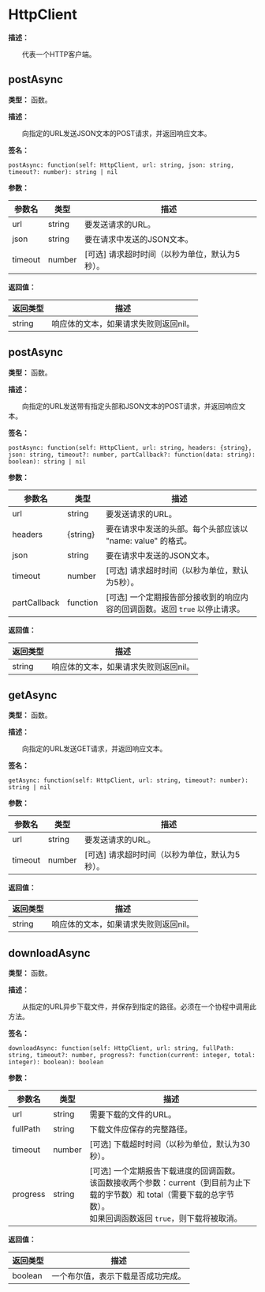 # HttpClient

**描述：**

&emsp;&emsp;代表一个HTTP客户端。

## postAsync

**类型：** 函数。

**描述：**

&emsp;&emsp;向指定的URL发送JSON文本的POST请求，并返回响应文本。

**签名：**
```tl
postAsync: function(self: HttpClient, url: string, json: string, timeout?: number): string | nil
```

**参数：**

| 参数名 | 类型 | 描述 |
| --- | --- | --- |
| url | string | 要发送请求的URL。 |
| json | string | 要在请求中发送的JSON文本。 |
| timeout | number | [可选] 请求超时时间（以秒为单位，默认为5秒）。 |

**返回值：**

| 返回类型 | 描述 |
| --- | --- |
| string | 响应体的文本，如果请求失败则返回nil。 |

## postAsync

**类型：** 函数。

**描述：**

&emsp;&emsp;向指定的URL发送带有指定头部和JSON文本的POST请求，并返回响应文本。

**签名：**
```tl
postAsync: function(self: HttpClient, url: string, headers: {string}, json: string, timeout?: number, partCallback?: function(data: string): boolean): string | nil
```

**参数：**

| 参数名 | 类型 | 描述 |
| --- | --- | --- |
| url | string | 要发送请求的URL。 |
| headers | \{string} | 要在请求中发送的头部。每个头部应该以 "name: value" 的格式。 |
| json | string | 要在请求中发送的JSON文本。 |
| timeout | number | [可选] 请求超时时间（以秒为单位，默认为5秒）。 |
| partCallback | function | [可选] 一个定期报告部分接收到的响应内容的回调函数。返回 `true` 以停止请求。 |

**返回值：**

| 返回类型 | 描述 |
| --- | --- |
| string | 响应体的文本，如果请求失败则返回nil。 |

## getAsync

**类型：** 函数。

**描述：**

&emsp;&emsp;向指定的URL发送GET请求，并返回响应文本。

**签名：**
```tl
getAsync: function(self: HttpClient, url: string, timeout?: number): string | nil
```

**参数：**

| 参数名 | 类型 | 描述 |
| --- | --- | --- |
| url | string | 要发送请求的URL。 |
| timeout | number | [可选] 请求超时时间（以秒为单位，默认为5秒）。 |

**返回值：**

| 返回类型 | 描述 |
| --- | --- |
| string | 响应体的文本，如果请求失败则返回nil。 |

## downloadAsync

**类型：** 函数。

**描述：**

&emsp;&emsp;从指定的URL异步下载文件，并保存到指定的路径。必须在一个协程中调用此方法。

**签名：**
```tl
downloadAsync: function(self: HttpClient, url: string, fullPath: string, timeout?: number, progress?: function(current: integer, total: integer): boolean): boolean
```

**参数：**

| 参数名 | 类型 | 描述 |
| --- | --- | --- |
| url | string | 需要下载的文件的URL。 |
| fullPath | string | 下载文件应保存的完整路径。 |
| timeout | number | [可选] 下载超时时间（以秒为单位，默认为30秒）。 |
| progress | string | [可选] 一个定期报告下载进度的回调函数。<br/>	该函数接收两个参数：current（到目前为止下载的字节数）和 total（需要下载的总字节数）。<br/>如果回调函数返回 `true`，则下载将被取消。 |

**返回值：**

| 返回类型 | 描述 |
| --- | --- |
| boolean | 一个布尔值，表示下载是否成功完成。 |